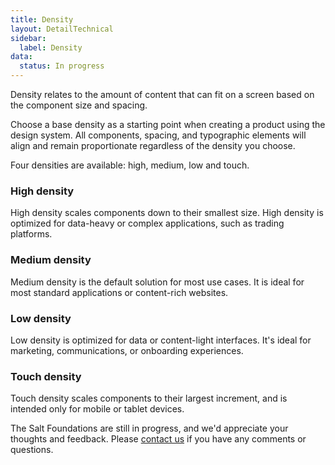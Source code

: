 ```yaml
---
title: Density
layout: DetailTechnical
sidebar:
  label: Density
data:
  status: In progress
---
```


Density relates to the amount of content that can fit on a screen based on the component size and spacing.

Choose a base density as a starting point when creating a product using the design system. All components, spacing, and typographic elements will align and remain proportionate regardless of the density you choose.

Four densities are available: high, medium, low and touch.

### High density 

High density scales components down to their smallest size. High density is optimized for data-heavy or complex applications, such as trading platforms.

### Medium density

Medium density is the default solution for most use cases. It is ideal for most standard applications or content-rich websites.

### Low density

Low density is optimized for data or content-light interfaces. It's ideal for marketing, communications, or onboarding experiences.

### Touch density

Touch density scales components to their largest increment, and is intended only for mobile or tablet devices.

<Callout title="Have some feedback?">

The Salt Foundations are still in progress, and we'd appreciate your thoughts and feedback. Please [contact us](../support-and-contributions/index) if you have any comments or questions.

</Callout>
